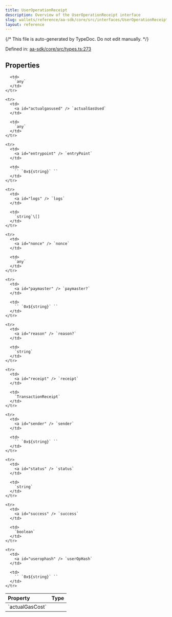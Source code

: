 ```yaml
---
title: UserOperationReceipt
description: Overview of the UserOperationReceipt interface
slug: wallets/reference/aa-sdk/core/src/interfaces/UserOperationReceipt
layout: reference
---
```


{/* This file is auto-generated by TypeDoc. Do not edit manually. */}

Defined in: [aa-sdk/core/src/types.ts:273](https://github.com/alchemyplatform/aa-sdk/blob/9f926c402d1661309abbf8eae8431e52e8c5e53f/aa-sdk/core/src/types.ts#L273)

## Properties

<table>
  <thead>
    <tr>
      <th align="left">Property</th>
      <th align="left">Type</th>
    </tr>
  </thead>

  <tbody>
    <tr>
      <td>
        <a id="actualgascost" /> `actualGasCost`
      </td>

      <td>
        `any`
      </td>
    </tr>

    <tr>
      <td>
        <a id="actualgasused" /> `actualGasUsed`
      </td>

      <td>
        `any`
      </td>
    </tr>

    <tr>
      <td>
        <a id="entrypoint" /> `entryPoint`
      </td>

      <td>
        `` `0x${string}` ``
      </td>
    </tr>

    <tr>
      <td>
        <a id="logs" /> `logs`
      </td>

      <td>
        `string`\[]
      </td>
    </tr>

    <tr>
      <td>
        <a id="nonce" /> `nonce`
      </td>

      <td>
        `any`
      </td>
    </tr>

    <tr>
      <td>
        <a id="paymaster" /> `paymaster?`
      </td>

      <td>
        `` `0x${string}` ``
      </td>
    </tr>

    <tr>
      <td>
        <a id="reason" /> `reason?`
      </td>

      <td>
        `string`
      </td>
    </tr>

    <tr>
      <td>
        <a id="receipt" /> `receipt`
      </td>

      <td>
        `TransactionReceipt`
      </td>
    </tr>

    <tr>
      <td>
        <a id="sender" /> `sender`
      </td>

      <td>
        `` `0x${string}` ``
      </td>
    </tr>

    <tr>
      <td>
        <a id="status" /> `status`
      </td>

      <td>
        `string`
      </td>
    </tr>

    <tr>
      <td>
        <a id="success" /> `success`
      </td>

      <td>
        `boolean`
      </td>
    </tr>

    <tr>
      <td>
        <a id="userophash" /> `userOpHash`
      </td>

      <td>
        `` `0x${string}` ``
      </td>
    </tr>

  </tbody>
</table>
